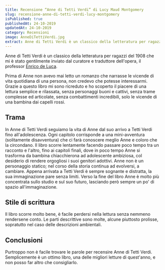 ```yaml
---
title: Recensione “Anne di Tetti Verdi” di Lucy Maud Montgomery
slug: recensione-anne-di-tetti-verdi-lucy-montgomery
isPublished: true
publishedAt: 24-10-2019
updatedAt: 24-10-2019
category: Recensioni
image: AnneDiTettiVerdi.jpg
extract: Anne di Tetti Verdi è un classico della letteratura per ragazzi del 1908 che mi è stato gentilmente inviato dal curatore e traduttore dell'opera, il professor Enrico de Luca.
---
```


<Book slug="anne-di-tetti-verdi" />

Anne di Tetti Verdi è un classico della letteratura per ragazzi del 1908 che mi è stato gentilmente inviato dal curatore e traduttore dell'opera, il professor [Enrico de Luca](https://www.instagram.com/lectorsapiens/).

Prima di Anne non avevo mai letto un romanzo che narrasse le vicende di vita quotidiana di una persona, non credevo che potesse interessarmi. Grazie a questo libro mi sono ricreduto e ho scoperto il piacere di una lettura semplice e rilassata, senza personaggi buoni e cattivi, senza trame complesse ed articolate, senza combattimenti incredibili, solo le vicende di una bambina dai capelli rossi.

## Trama

In Anne di Tetti Verdi seguiamo la vita di Anne dal suo arrivo a Tetti Verdi fino all'adolescenza. Ogni capitolo corrisponde a una mini-avventura (solitamente disavventura) che ci farà conoscere meglio Anne e coloro che la circondano. Il libro scorre lentamente facendo passare poco tempo tra un racconto e l'altro, fino ai capitoli finali, dove in poco tempo Anne si trasforma da bambina chiacchierona ad adolescente ambiziosa, col desiderio di rendere orgogliosi i suoi genitori adottivi. Anne non è un personaggio statico; nel corso della storia continua ad evolversi, a cambiare. Appena arrivata a Tetti Verdi è sempre sognante e distratta, la sua immaginazione pare senza limiti. Verso la fine del libro Anne è molto più concentrata sullo studio e sul suo futuro, lasciando però sempre un po' di spazio all'immaginazione.

## Stile di scrittura

Il libro scorre molto bene, è facile perdersi nella lettura senza nemmeno rendersene conto. Le parti descrittive sono molte, alcune piuttosto prolisse, sopratutto nel caso delle descrizioni ambientali.

## Conclusioni

Purtroppo non è facile trovare le parole per recensire Anne di Tetti Verdi. Semplicemente è un ottimo libro, una delle migliori letture di quest'anno, e non posso far altro che consigliarlo.